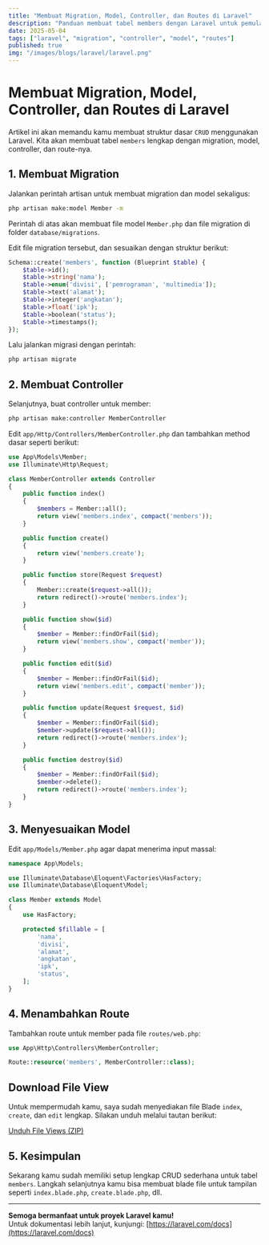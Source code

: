 ```yaml
---
title: "Membuat Migration, Model, Controller, dan Routes di Laravel"
description: "Panduan membuat tabel members dengan Laravel untuk pemula."
date: 2025-05-04
tags: ["laravel", "migration", "controller", "model", "routes"]
published: true
img: "/images/blogs/laravel/laravel.png"
---
```


# Membuat Migration, Model, Controller, dan Routes di Laravel

Artikel ini akan memandu kamu membuat struktur dasar `CRUD` menggunakan Laravel. Kita akan membuat tabel `members` lengkap dengan migration, model, controller, dan route-nya.

## 1. Membuat Migration

Jalankan perintah artisan untuk membuat migration dan model sekaligus:

```bash
php artisan make:model Member -m
```

Perintah di atas akan membuat file model `Member.php` dan file migration di folder `database/migrations`.

Edit file migration tersebut, dan sesuaikan dengan struktur berikut:

```php
Schema::create('members', function (Blueprint $table) {
    $table->id();
    $table->string('nama');
    $table->enum('divisi', ['pemrograman', 'multimedia']);
    $table->text('alamat');
    $table->integer('angkatan');
    $table->float('ipk');
    $table->boolean('status');
    $table->timestamps();
});
```

Lalu jalankan migrasi dengan perintah:

```bash
php artisan migrate
```

## 2. Membuat Controller

Selanjutnya, buat controller untuk member:

```bash
php artisan make:controller MemberController
```

Edit `app/Http/Controllers/MemberController.php` dan tambahkan method dasar seperti berikut:

```php
use App\Models\Member;
use Illuminate\Http\Request;

class MemberController extends Controller
{
    public function index()
    {
        $members = Member::all();
        return view('members.index', compact('members'));
    }

    public function create()
    {
        return view('members.create');
    }

    public function store(Request $request)
    {
        Member::create($request->all());
        return redirect()->route('members.index');
    }

    public function show($id)
    {
        $member = Member::findOrFail($id);
        return view('members.show', compact('member'));
    }

    public function edit($id)
    {
        $member = Member::findOrFail($id);
        return view('members.edit', compact('member'));
    }

    public function update(Request $request, $id)
    {
        $member = Member::findOrFail($id);
        $member->update($request->all());
        return redirect()->route('members.index');
    }

    public function destroy($id)
    {
        $member = Member::findOrFail($id);
        $member->delete();
        return redirect()->route('members.index');
    }
}
```

## 3. Menyesuaikan Model

Edit `app/Models/Member.php` agar dapat menerima input massal:

```php
namespace App\Models;

use Illuminate\Database\Eloquent\Factories\HasFactory;
use Illuminate\Database\Eloquent\Model;

class Member extends Model
{
    use HasFactory;

    protected $fillable = [
        'nama',
        'divisi',
        'alamat',
        'angkatan',
        'ipk',
        'status',
    ];
}
```

## 4. Menambahkan Route

Tambahkan route untuk member pada file `routes/web.php`:

```php
use App\Http\Controllers\MemberController;

Route::resource('members', MemberController::class);
```

## Download File View

Untuk mempermudah kamu, saya sudah menyediakan file Blade `index`, `create`, dan `edit` lengkap. Silakan unduh melalui tautan berikut:

<a href="/images/blogs/laravel/breeze/member_views.zip" download class="inline-block text-black">
  Unduh File Views (ZIP)
</a>

## 5. Kesimpulan

Sekarang kamu sudah memiliki setup lengkap CRUD sederhana untuk tabel `members`. Langkah selanjutnya kamu bisa membuat blade file untuk tampilan seperti `index.blade.php`, `create.blade.php`, dll.

---

**Semoga bermanfaat untuk proyek Laravel kamu!**  
Untuk dokumentasi lebih lanjut, kunjungi: [https://laravel.com/docs](https://laravel.com/docs)
